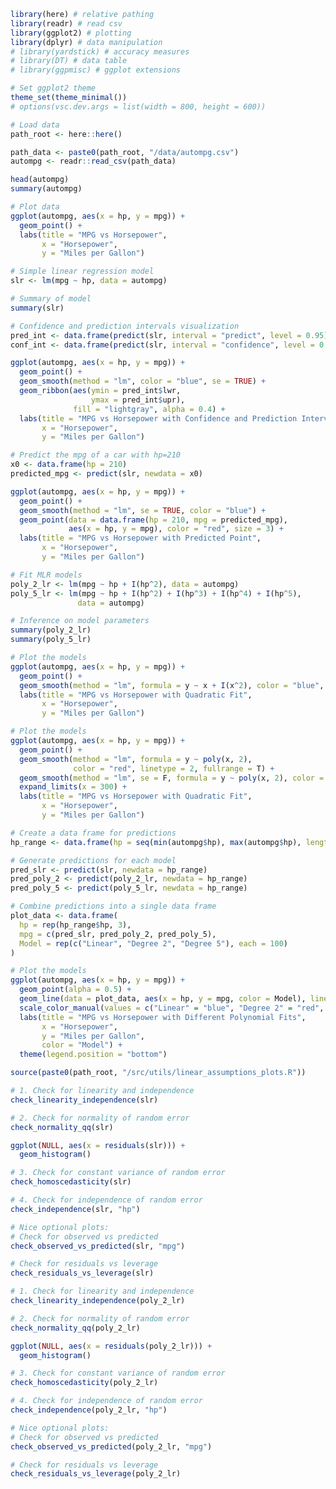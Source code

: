 ```{r}
library(here) # relative pathing
library(readr) # read csv
library(ggplot2) # plotting
library(dplyr) # data manipulation
# library(yardstick) # accuracy measures
# library(DT) # data table
# library(ggpmisc) # ggplot extensions

# Set ggplot2 theme
theme_set(theme_minimal())
# options(vsc.dev.args = list(width = 800, height = 600))
```

```{r}
# Load data
path_root <- here::here()

path_data <- paste0(path_root, "/data/autompg.csv")
autompg <- readr::read_csv(path_data)

head(autompg)
summary(autompg)
```

```{r}
# Plot data
ggplot(autompg, aes(x = hp, y = mpg)) +
  geom_point() +
  labs(title = "MPG vs Horsepower",
       x = "Horsepower", 
       y = "Miles per Gallon")
```

```{r}
# Simple linear regression model
slr <- lm(mpg ~ hp, data = autompg)

# Summary of model
summary(slr)
```

```{r, fig.width=10, fig.height=6, out.width="80%"}
# Confidence and prediction intervals visualization
pred_int <- data.frame(predict(slr, interval = "predict", level = 0.95))
conf_int <- data.frame(predict(slr, interval = "confidence", level = 0.95))

ggplot(autompg, aes(x = hp, y = mpg)) +
  geom_point() +
  geom_smooth(method = "lm", color = "blue", se = TRUE) +
  geom_ribbon(aes(ymin = pred_int$lwr,
                  ymax = pred_int$upr),
              fill = "lightgray", alpha = 0.4) +
  labs(title = "MPG vs Horsepower with Confidence and Prediction Intervals",
       x = "Horsepower", 
       y = "Miles per Gallon")
```

```{r}
# Predict the mpg of a car with hp=210
x0 <- data.frame(hp = 210)
predicted_mpg <- predict(slr, newdata = x0)

ggplot(autompg, aes(x = hp, y = mpg)) +
  geom_point() +
  geom_smooth(method = "lm", se = TRUE, color = "blue") +
  geom_point(data = data.frame(hp = 210, mpg = predicted_mpg), 
             aes(x = hp, y = mpg), color = "red", size = 3) +
  labs(title = "MPG vs Horsepower with Predicted Point",
       x = "Horsepower", 
       y = "Miles per Gallon")
```

```{r}
# Fit MLR models
poly_2_lr <- lm(mpg ~ hp + I(hp^2), data = autompg)
poly_5_lr <- lm(mpg ~ hp + I(hp^2) + I(hp^3) + I(hp^4) + I(hp^5), 
               data = autompg)

# Inference on model parameters
summary(poly_2_lr)
summary(poly_5_lr)
```

```{r}
# Plot the models
ggplot(autompg, aes(x = hp, y = mpg)) +
  geom_point() +
  geom_smooth(method = "lm", formula = y ~ x + I(x^2), color = "blue", se = TRUE) +
  labs(title = "MPG vs Horsepower with Quadratic Fit",
       x = "Horsepower", 
       y = "Miles per Gallon")
```

```{r}
# Plot the models
ggplot(autompg, aes(x = hp, y = mpg)) +
  geom_point() +
  geom_smooth(method = "lm", formula = y ~ poly(x, 2),
              color = "red", linetype = 2, fullrange = T) +
  geom_smooth(method = "lm", se = F, formula = y ~ poly(x, 2), color = "blue") +
  expand_limits(x = 300) +
  labs(title = "MPG vs Horsepower with Quadratic Fit",
       x = "Horsepower", 
       y = "Miles per Gallon")
```

```{r}
# Create a data frame for predictions
hp_range <- data.frame(hp = seq(min(autompg$hp), max(autompg$hp), length.out = 100))

# Generate predictions for each model
pred_slr <- predict(slr, newdata = hp_range)
pred_poly_2 <- predict(poly_2_lr, newdata = hp_range)
pred_poly_5 <- predict(poly_5_lr, newdata = hp_range)

# Combine predictions into a single data frame
plot_data <- data.frame(
  hp = rep(hp_range$hp, 3),
  mpg = c(pred_slr, pred_poly_2, pred_poly_5),
  Model = rep(c("Linear", "Degree 2", "Degree 5"), each = 100)
)

# Plot the models
ggplot(autompg, aes(x = hp, y = mpg)) +
  geom_point(alpha = 0.5) +
  geom_line(data = plot_data, aes(x = hp, y = mpg, color = Model), linetype = 1) +
  scale_color_manual(values = c("Linear" = "blue", "Degree 2" = "red", "Degree 5" = "green")) +
  labs(title = "MPG vs Horsepower with Different Polynomial Fits",
       x = "Horsepower", 
       y = "Miles per Gallon",
       color = "Model") +
  theme(legend.position = "bottom")
```

```{r}
source(paste0(path_root, "/src/utils/linear_assumptions_plots.R"))
```

```{r}
# 1. Check for linearity and independence
check_linearity_independence(slr)

# 2. Check for normality of random error
check_normality_qq(slr)

ggplot(NULL, aes(x = residuals(slr))) +
  geom_histogram()

# 3. Check for constant variance of random error
check_homoscedasticity(slr)

# 4. Check for independence of random error
check_independence(slr, "hp")

# Nice optional plots:
# Check for observed vs predicted
check_observed_vs_predicted(slr, "mpg")

# Check for residuals vs leverage
check_residuals_vs_leverage(slr)
```

```{r}
# 1. Check for linearity and independence
check_linearity_independence(poly_2_lr)

# 2. Check for normality of random error
check_normality_qq(poly_2_lr)

ggplot(NULL, aes(x = residuals(poly_2_lr))) +
  geom_histogram()

# 3. Check for constant variance of random error
check_homoscedasticity(poly_2_lr)

# 4. Check for independence of random error
check_independence(poly_2_lr, "hp")

# Nice optional plots:
# Check for observed vs predicted
check_observed_vs_predicted(poly_2_lr, "mpg")

# Check for residuals vs leverage
check_residuals_vs_leverage(poly_2_lr)
```
